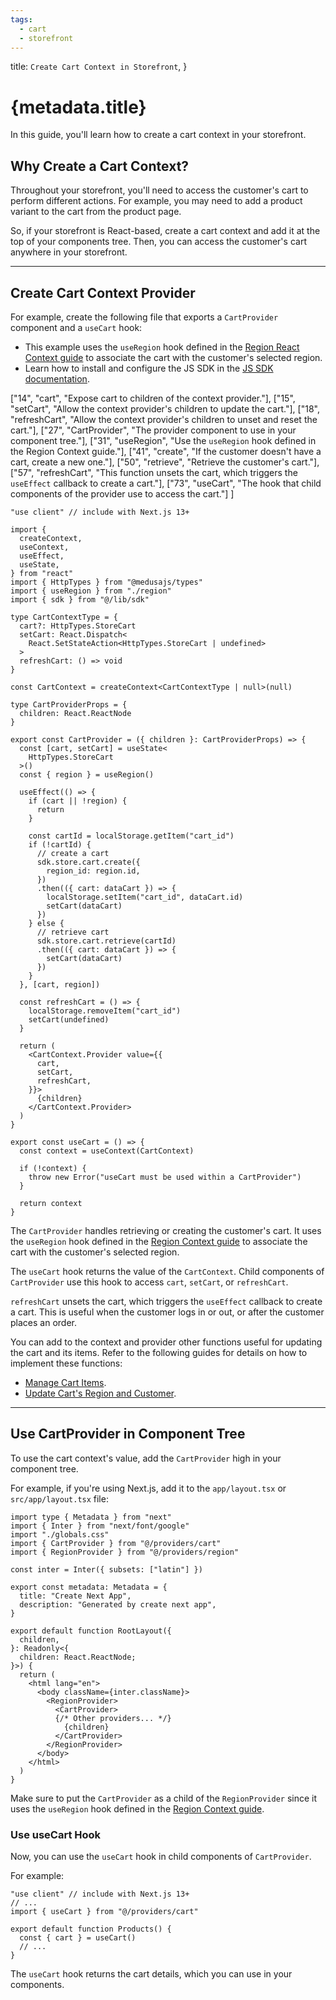 ```yaml
---
tags:
  - cart
  - storefront
---
```



  title: `Create Cart Context in Storefront`,
}

# {metadata.title}

In this guide, you'll learn how to create a cart context in your storefront.

## Why Create a Cart Context?

Throughout your storefront, you'll need to access the customer's cart to perform different actions. For example, you may need to add a product variant to the cart from the product page.

So, if your storefront is React-based, create a cart context and add it at the top of your components tree. Then, you can access the customer's cart anywhere in your storefront.

---

## Create Cart Context Provider

For example, create the following file that exports a `CartProvider` component and a `useCart` hook:

<Note title="Tip">

- This example uses the `useRegion` hook defined in the [Region React Context guide](../../regions/context/page.mdx) to associate the cart with the customer's selected region.
- Learn how to install and configure the JS SDK in the [JS SDK documentation](../../../js-sdk/page.mdx).

</Note>

  ["14", "cart", "Expose cart to children of the context provider."],
  ["15", "setCart", "Allow the context provider's children to update the cart."],
  ["18", "refreshCart", "Allow the context provider's children to unset and reset the cart."],
  ["27", "CartProvider", "The provider component to use in your component tree."],
  ["31", "useRegion", "Use the `useRegion` hook defined in the Region Context guide."],
  ["41", "create", "If the customer doesn't have a cart, create a new one."],
  ["50", "retrieve", "Retrieve the customer's cart."],
  ["57", "refreshCart", "This function unsets the cart, which triggers the `useEffect` callback to create a cart."],
  ["73", "useCart", "The hook that child components of the provider use to access the cart."]
]

```tsx highlights={highlights}
"use client" // include with Next.js 13+

import { 
  createContext, 
  useContext, 
  useEffect, 
  useState,
} from "react"
import { HttpTypes } from "@medusajs/types"
import { useRegion } from "./region"
import { sdk } from "@/lib/sdk"

type CartContextType = {
  cart?: HttpTypes.StoreCart
  setCart: React.Dispatch<
    React.SetStateAction<HttpTypes.StoreCart | undefined>
  >
  refreshCart: () => void
}

const CartContext = createContext<CartContextType | null>(null)

type CartProviderProps = {
  children: React.ReactNode
}

export const CartProvider = ({ children }: CartProviderProps) => {
  const [cart, setCart] = useState<
    HttpTypes.StoreCart
  >()
  const { region } = useRegion()

  useEffect(() => {
    if (cart || !region) {
      return
    }

    const cartId = localStorage.getItem("cart_id")
    if (!cartId) {
      // create a cart
      sdk.store.cart.create({
        region_id: region.id,
      })
      .then(({ cart: dataCart }) => {
        localStorage.setItem("cart_id", dataCart.id)
        setCart(dataCart)
      })
    } else {
      // retrieve cart
      sdk.store.cart.retrieve(cartId)
      .then(({ cart: dataCart }) => {
        setCart(dataCart)
      })
    }
  }, [cart, region])

  const refreshCart = () => {
    localStorage.removeItem("cart_id")
    setCart(undefined)
  }

  return (
    <CartContext.Provider value={{
      cart,
      setCart,
      refreshCart,
    }}>
      {children}
    </CartContext.Provider>
  )
}

export const useCart = () => {
  const context = useContext(CartContext)

  if (!context) {
    throw new Error("useCart must be used within a CartProvider")
  }

  return context
}
```

The `CartProvider` handles retrieving or creating the customer's cart. It uses the `useRegion` hook defined in the [Region Context guide](../../regions/context/page.mdx) to associate the cart with the customer's selected region.

The `useCart` hook returns the value of the `CartContext`. Child components of `CartProvider` use this hook to access `cart`, `setCart`, or `refreshCart`.

`refreshCart` unsets the cart, which triggers the `useEffect` callback to create a cart. This is useful when the customer logs in or out, or after the customer places an order.

<Note title="Tip">

You can add to the context and provider other functions useful for updating the cart and its items. Refer to the following guides for details on how to implement these functions:

- [Manage Cart Items](../manage-items/page.mdx).
- [Update Cart's Region and Customer](../update/page.mdx).

</Note>

---

## Use CartProvider in Component Tree

To use the cart context's value, add the `CartProvider` high in your component tree.

For example, if you're using Next.js, add it to the `app/layout.tsx` or `src/app/layout.tsx` file:

```tsx title="app/layout.tsx" collapsibleLines="1-14" highlights={[["23"]]}
import type { Metadata } from "next"
import { Inter } from "next/font/google"
import "./globals.css"
import { CartProvider } from "@/providers/cart"
import { RegionProvider } from "@/providers/region"

const inter = Inter({ subsets: ["latin"] })

export const metadata: Metadata = {
  title: "Create Next App",
  description: "Generated by create next app",
}

export default function RootLayout({
  children,
}: Readonly<{
  children: React.ReactNode;
}>) {
  return (
    <html lang="en">
      <body className={inter.className}>
        <RegionProvider>
          <CartProvider>
          {/* Other providers... */}
            {children}
          </CartProvider>
        </RegionProvider>
      </body>
    </html>
  )
}
```

Make sure to put the `CartProvider` as a child of the `RegionProvider` since it uses the `useRegion` hook defined in the [Region Context guide](../../regions/context/page.mdx).

### Use useCart Hook

Now, you can use the `useCart` hook in child components of `CartProvider`.

For example:

```tsx
"use client" // include with Next.js 13+
// ...
import { useCart } from "@/providers/cart"

export default function Products() {
  const { cart } = useCart()
  // ...
}
```

The `useCart` hook returns the cart details, which you can use in your components.
